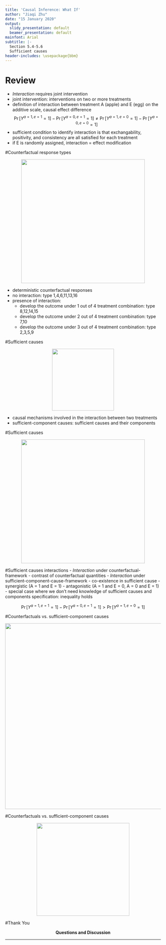 ---
title: 'Causal Inference: What If'
author: "Jiaqi Zhu"
date: "15 January 2020"
output:
  slidy_presentation: default
  beamer_presentation: default
mainfont: Arial
subtitle: |-
  Section 5.4-5.6
  Sufficient causes
header-includes: \usepackage{bbm}
---

Review
============================
- *Interaction* requires joint intervention
- joint intervention: interventions on two or more treatments
- definition of interaction between treatment A (apple) and E (egg) on the additive scale, causal effect difference
$$\operatorname{Pr}\left[Y^{a=1,e=1}=1\right]-\operatorname{Pr}\left[Y^{a=0,e=1}=1\right]\neq\operatorname{Pr}\left[Y^{a=1,e=0}=1\right]-\operatorname{Pr}\left[Y^{a=0,e=0}=1\right] $$
- sufficient condition to identify interaction is that exchangability, positivity, and consistency are all satisfied for each treatment
- if E is randomly assigned, interaction = effect modification



#Counterfactual response types
<div style='text-align: center'>
![](./section_5.4-5.6_resources/figure5.0.png){height=400}
</div>
- deterministic counterfactual responses
- no interaction: type 1,4,6,11,13,16
- presence of interaction:
  - develop the outcome under 1 out of 4 treatment combination: type 8,12,14,15
  - develop the outcome under 2 out of 4 treatment combination: type 7,10
  - develop the outcome under 3 out of 4 treatment combination: type 2,3,5,9



#Sufficient causes
<div style='text-align: center'>
![](./section_5.4-5.6_resources/1figure5.1.png){height=200}
</div>
- causal mechanisms involved in the interaction between two treatments
- sufficient-component causes: sufficient causes and their components


#Sufficient causes
<div style='text-align: center'>
![](./section_5.4-5.6_resources/figure5.2.png){height=400}
</div>




#Sufficient causes interactions
- *Interaction* under counterfactual-framework - contrast of counterfactual quantities
- *Interaction* under sufficient-component-cause-framework - co-existence in sufficient cause
    - synergistic  (A = 1 and E = 1)
    - antagonistic (A = 1 and E = 0, A = 0 and E = 1)
- special case where we don't need knowledge of sufficient causes and components specification: inequality holds

$$\operatorname{Pr}\left[Y^{a=1,e=1}=1\right]-\operatorname{Pr}\left[Y^{a=0,e=1}=1\right]>\operatorname{Pr}\left[Y^{a=1,e=0}=1\right] $$




#Counterfactuals vs. sufficient-component causes
<div style='text-align: center'>
![](./section_5.4-5.6_resources/figure5.3.png){height=600}
</div>



#Counterfactuals vs. sufficient-component causes
<div style='text-align: center'>
![](./section_5.4-5.6_resources/table5.4.png){height=300}
</div>




#Thank You
<div style='text-align: center;'>
**Questions and Discussion**
</div>

---
